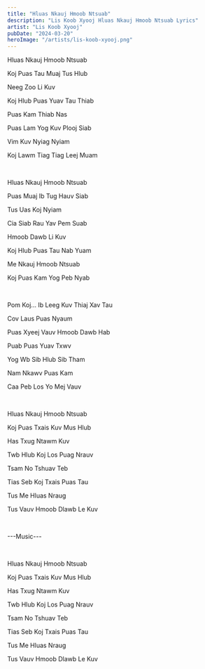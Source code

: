```yaml
---
title: "Hluas Nkauj Hmoob Ntsuab"
description: "Lis Koob Xyooj Hluas Nkauj Hmoob Ntsuab Lyrics"
artist: "Lis Koob Xyooj"
pubDate: "2024-03-20"
heroImage: "/artists/lis-koob-xyooj.png"
---
```


Hluas Nkauj Hmoob Ntsuab

Koj Puas Tau Muaj Tus Hlub

Neeg Zoo Li Kuv

Koj Hlub Puas Yuav Tau Thiab

Puas Kam Thiab Nas

Puas Lam Yog Kuv Plooj Siab

Vim Kuv Nyiag Nyiam

Koj Lawm Tiag Tiag Leej Muam

<br />

Hluas Nkauj Hmoob Ntsuab

Puas Muaj Ib Tug Hauv Siab

Tus Uas Koj Nyiam

Cia Siab Rau Yav Pem Suab

Hmoob Dawb Li Kuv

Koj Hlub Puas Tau Nab Yuam

Me Nkauj Hmoob Ntsuab

Koj Puas Kam Yog Peb Nyab

<br />

Pom Koj... Ib Leeg Kuv Thiaj Xav Tau

Cov Laus Puas Nyaum

Puas Xyeej Vauv Hmoob Dawb Hab

Puab Puas Yuav Txwv

Yog Wb Sib Hlub Sib Tham

Nam Nkawv Puas Kam

Caa Peb Los Yo Mej Vauv

<br />

Hluas Nkauj Hmoob Ntsuab

Koj Puas Txais Kuv Mus Hlub

Has Txug Ntawm Kuv

Twb Hlub Koj Los Puag Nrauv

Tsam No Tshuav Teb

Tias Seb Koj Txais Puas Tau

Tus Me Hluas Nraug

Tus Vauv Hmoob Dlawb Le Kuv

<br />

---Music---

<br />

Hluas Nkauj Hmoob Ntsuab

Koj Puas Txais Kuv Mus Hlub

Has Txug Ntawm Kuv

Twb Hlub Koj Los Puag Nrauv

Tsam No Tshuav Teb

Tias Seb Koj Txais Puas Tau

Tus Me Hluas Nraug

Tus Vauv Hmoob Dlawb Le Kuv
